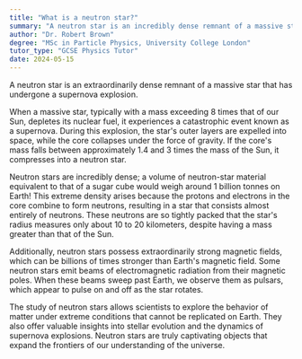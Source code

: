 ```yaml
---
title: "What is a neutron star?"
summary: "A neutron star is an incredibly dense remnant of a massive star that has exploded in a supernova."
author: "Dr. Robert Brown"
degree: "MSc in Particle Physics, University College London"
tutor_type: "GCSE Physics Tutor"
date: 2024-05-15
---
```


A neutron star is an extraordinarily dense remnant of a massive star that has undergone a supernova explosion.

When a massive star, typically with a mass exceeding $8$ times that of our Sun, depletes its nuclear fuel, it experiences a catastrophic event known as a supernova. During this explosion, the star's outer layers are expelled into space, while the core collapses under the force of gravity. If the core's mass falls between approximately $1.4$ and $3$ times the mass of the Sun, it compresses into a neutron star.

Neutron stars are incredibly dense; a volume of neutron-star material equivalent to that of a sugar cube would weigh around $1$ billion tonnes on Earth! This extreme density arises because the protons and electrons in the core combine to form neutrons, resulting in a star that consists almost entirely of neutrons. These neutrons are so tightly packed that the star's radius measures only about $10$ to $20$ kilometers, despite having a mass greater than that of the Sun.

Additionally, neutron stars possess extraordinarily strong magnetic fields, which can be billions of times stronger than Earth's magnetic field. Some neutron stars emit beams of electromagnetic radiation from their magnetic poles. When these beams sweep past Earth, we observe them as pulsars, which appear to pulse on and off as the star rotates.

The study of neutron stars allows scientists to explore the behavior of matter under extreme conditions that cannot be replicated on Earth. They also offer valuable insights into stellar evolution and the dynamics of supernova explosions. Neutron stars are truly captivating objects that expand the frontiers of our understanding of the universe.
    